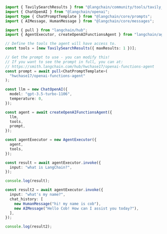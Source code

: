 ```typescript
import { TavilySearchResults } from "@langchain/community/tools/tavily_search";
import { ChatOpenAI } from "@langchain/openai";
import type { ChatPromptTemplate } from "@langchain/core/prompts";
import { AIMessage, HumanMessage } from "@langchain/core/messages";

import { pull } from "langchain/hub";
import { AgentExecutor, createOpenAIFunctionsAgent } from "langchain/agents";

// Define the tools the agent will have access to.
const tools = [new TavilySearchResults({ maxResults: 1 })];

// Get the prompt to use - you can modify this!
// If you want to see the prompt in full, you can at:
// https://smith.langchain.com/hub/hwchase17/openai-functions-agent
const prompt = await pull<ChatPromptTemplate>(
  "hwchase17/openai-functions-agent"
);

const llm = new ChatOpenAI({
  model: "gpt-3.5-turbo-1106",
  temperature: 0,
});

const agent = await createOpenAIFunctionsAgent({
  llm,
  tools,
  prompt,
});

const agentExecutor = new AgentExecutor({
  agent,
  tools,
});

const result = await agentExecutor.invoke({
  input: "what is LangChain?",
});

console.log(result);

const result2 = await agentExecutor.invoke({
  input: "what's my name?",
  chat_history: [
    new HumanMessage("hi! my name is cob"),
    new AIMessage("Hello Cob! How can I assist you today?"),
  ],
});

console.log(result2);
```
